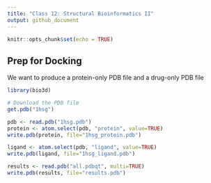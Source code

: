 ```yaml
---
title: "Class 12: Structural Bioinformatics II"
output: github_document
---
```


```r
knitr::opts_chunk$set(echo = TRUE)
```

## Prep for Docking

We want to produce a protein-only PDB file and a drug-only PDB file

```r
library(bio3d)

# Download the PDB file
get.pdb("1hsg")
```

```r
pdb <- read.pdb("1hsg.pdb")
protein <- atom.select(pdb, "protein", value=TRUE)
write.pdb(protein, file="1hsg_protein.pdb")
```

```r
ligand <- atom.select(pdb, "ligand", value=TRUE)
write.pdb(ligand, file="1hsg_ligand.pdb")
```

```r
results <- read.pdb("all.pdbqt", multi=TRUE)
write.pdb(results, file="results.pdb")
```